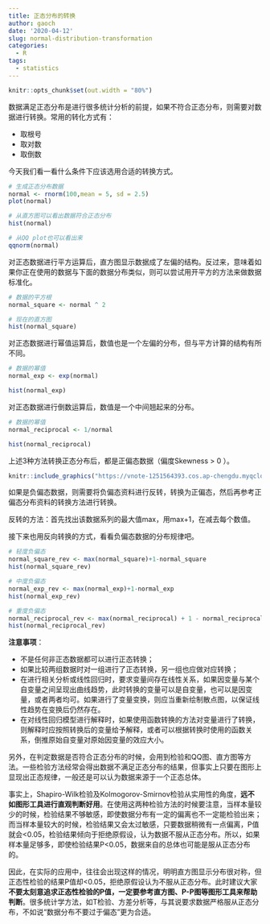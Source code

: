 ```yaml
---
title: 正态分布的转换
author: gaoch
date: '2020-04-12'
slug: normal-distribution-transformation
categories:
  - R
tags:
  - statistics
---
```


```r
knitr::opts_chunk$set(out.width = "80%")
```



数据满足正态分布是进行很多统计分析的前提，如果不符合正态分布，则需要对数据进行转换。常用的转化方式有：

- 取根号
- 取对数
- 取倒数

今天我们看一看什么条件下应该选用合适的转换方式。

```r
# 生成正态分布数据
normal <- rnorm(100,mean = 5, sd = 2.5)
plot(normal)

# 从直方图可以看出数据符合正态分布
hist(normal)

# 从QQ plot也可以看出来
qqnorm(normal)
```


对正态数据进行平方运算后，直方图显示数据成了左偏的结构。反过来，意味着如果你正在使用的数据与下面的数据分布类似，则可以尝试用开平方的方法来做数据标准化。

```r
# 数据的平方根
normal_square <- normal ^ 2

# 现在的直方图
hist(normal_square)
```

对正态数据进行幂值运算后，数值也是一个左偏的分布，但与平方计算的结构有所不同。

```r
# 数据的幂值
normal_exp <- exp(normal)

hist(normal_exp)
```

对正态数据进行倒数运算后，数值是一个中间翘起来的分布。

```r
# 数据的幂值
normal_reciprocal <- 1/normal

hist(normal_reciprocal)
```


上述3种方法转换正态分布后，都是正偏态数据（偏度Skewness > 0 ）。


```r
knitr::include_graphics("https://vnote-1251564393.cos.ap-chengdu.myqcloud.com/1586666475_20200412124107047_26263.png")
```




如果是负偏态数据，则需要将负偏态资料进行反转，转换为正偏态，然后再参考正偏态分布资料的转换方法进行转换。

反转的方法：首先找出该数据系列的最大值max，用max+1，在减去每个数值。

接下来也用反向转换的方式，看看负偏态数据的分布规律吧。

```r
# 轻度负偏态
normal_square_rev <- max(normal_square)+1-normal_square
hist(normal_square_rev)
```


```r
# 中度负偏态
normal_exp_rev <- max(normal_exp)+1-normal_exp
hist(normal_exp_rev)
```

```r
# 重度负偏态
normal_reciprocal_rev <- max(normal_reciprocal) + 1 - normal_reciprocal
hist(normal_reciprocal_rev)
```

**注意事项**：

- 不是任何非正态数据都可以进行正态转换；
- 如果比较两组数据时对一组进行了正态转换，另一组也应做对应转换；
- 在进行相关分析或线性回归时，要求变量间存在线性关系，如果因变量与某个自变量之间呈现出曲线趋势，此时转换的变量可以是自变量，也可以是因变量，或者两者均可。如果进行了变量变换，则应当重新绘制散点图，以保证线性趋势在变换后仍然存在。
- 在对线性回归模型进行解释时，如果使用函数转换的方法对变量进行了转换，则解释时应按照转换后的变量给予解释，或者可以根据转换时使用的函数关系，倒推原始自变量对原始因变量的效应大小。

另外，在判定数据是否符合正态分布的时候，会用到检验和QQ图、直方图等方法。一些检验方法经常会得出数据不满足正态分布的结果，但事实上只要在图形上显现出正态规律，一般还是可以认为数据来源于一个正态总体。

事实上，Shapiro-Wilk检验及Kolmogorov-Smirnov检验从实用性的角度，**远不如图形工具进行直观判断好用**。在使用这两种检验方法的时候要注意，当样本量较少的时候，检验结果不够敏感，即使数据分布有一定的偏离也不一定能检验出来；而当样本量较大的时候，检验结果又会太过敏感，只要数据稍微有一点偏离，P值就会<0.05，检验结果倾向于拒绝原假设，认为数据不服从正态分布。所以，如果样本量足够多，即使检验结果P<0.05，数据来自的总体也可能是服从正态分布的。

因此，在实际的应用中，往往会出现这样的情况，明明直方图显示分布很对称，但正态性检验的结果P值却<0.05，拒绝原假设认为不服从正态分布。此时建议大家**不要太刻意追求正态性检验的P值，一定要参考直方图、P-P图等图形工具来帮助判断**。很多统计学方法，如T检验、方差分析等，与其说要求数据严格服从正态分布，不如说“数据分布不要过于偏态”更为合适。
